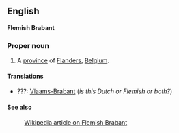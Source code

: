 ==English==
'''Flemish Brabant'''

===Proper noun===

#A [[province]] of [[Flanders]], [[Belgium]].

====Translations====
*???: [[Vlaams-Brabant]] (''is this Dutch or Flemish or both?'')

====See also====
:[[en:Flemish_Brabant|Wikipedia article on Flemish Brabant]]